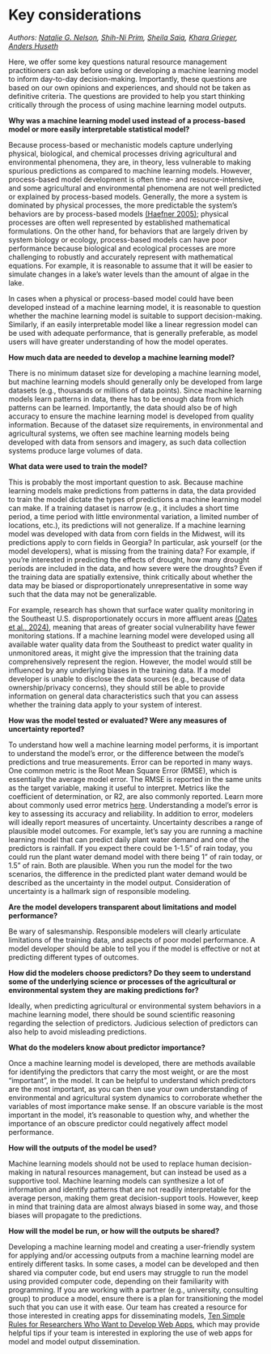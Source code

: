 # Key considerations

*Authors: [Natalie G. Nelson](https://bae.ncsu.edu/people/nnelson4/), [Shih-Ni Prim](https://www.linkedin.com/in/shih-ni-prim-14033336/), [Sheila Saia](https://sheilasaia.rbind.io/), [Khara Grieger](https://cals.ncsu.edu/applied-ecology/people/kdgriege/), [Anders Huseth](https://cals.ncsu.edu/entomology-and-plant-pathology/people/ashuseth/)*

Here, we offer some key questions natural resource management practitioners can ask before using or developing a machine learning model to inform day-to-day decision-making. Importantly, these questions are based on our own opinions and experiences, and should not be taken as definitive criteria. The questions are provided to help you start thinking critically through the process of using machine learning model outputs. 

**Why was a machine learning model used instead of a process-based model or more easily interpretable statistical model?**

Because process-based or mechanistic models capture underlying physical, biological, and chemical processes driving agricultural and environmental phenomena, they are, in theory, less vulnerable to making spurious predictions as compared to machine learning models. However, process-based model development is often time- and resource-intensive, and some agricultural and environmental phenomena are not well predicted or explained by process-based models. Generally, the more a system is dominated by physical processes, the more predictable the system’s behaviors are by process-based models [(Haefner 2005)](https://link.springer.com/book/10.1007/b106568); physical processes are often well represented by established mathematical formulations. On the other hand, for behaviors that are largely driven by system biology or ecology, process-based models can have poor performance because biological and ecological processes are more challenging to robustly and accurately represent with mathematical equations. For example, it is reasonable to assume that it will be easier to simulate changes in a lake’s water levels than the amount of algae in the lake. 

In cases when a physical or process-based model could have been developed instead of a machine learning model, it is reasonable to question whether the machine learning model is suitable to support decision-making. Similarly, if an easily interpretable model like a linear regression model can be used with adequate performance, that is generally preferable, as model users will have greater understanding of how the model operates.

**How much data are needed to develop a machine learning model?** 

There is no minimum dataset size for developing a machine learning model, but machine learning models should generally only be developed from large datasets (e.g., thousands or millions of data points). Since machine learning models learn patterns in data, there has to be enough data from which patterns can be learned. Importantly, the data should also be of high accuracy to ensure the machine learning model is developed from quality information. Because of the dataset size requirements, in environmental and agricultural systems, we often see machine learning models being developed with data from sensors and imagery, as such data collection systems produce large volumes of data. 

**What data were used to train the model?** 

This is probably the most important question to ask. Because machine learning models make predictions from patterns in data, the data provided to train the model dictate the types of predictions a machine learning model can make. If a training dataset is narrow (e.g., it includes a short time period, a time period with little environmental variation, a limited number of locations, etc.), its predictions will not generalize. If a machine learning model was developed with data from corn fields in the Midwest, will its predictions apply to corn fields in Georgia? In particular, ask yourself (or the model developers), what is missing from the training data? For example, if you’re interested in predicting the effects of drought, how many drought periods are included in the data, and how severe were the droughts? Even if the training data are spatially extensive, think critically about whether the data may be biased or disproportionately unrepresentative in some way such that the data may not be generalizable. 

For example, research has shown that surface water quality monitoring in the Southeast U.S. disproportionately occurs in more affluent areas [(Oates et al., 2024)](https://doi.org/10.22541/essoar.172191636.66550095/v2), meaning that areas of greater social vulnerability have fewer monitoring stations. If a machine learning model were developed using all available water quality data from the Southeast to predict water quality in unmonitored areas, it might give the impression that the training data comprehensively represent the region. However, the model would still be influenced by any underlying biases in the training data. If a model developer is unable to disclose the data sources (e.g., because of data ownership/privacy concerns), they should still be able to provide information on general data characteristics such that you can assess whether the training data apply to your system of interest.

**How was the model tested or evaluated? Were any measures of uncertainty reported?**

To understand how well a machine learning model performs, it is important to understand the model’s error, or the difference between the model’s predictions and true measurements. Error can be reported in many ways. One common metric is the Root Mean Square Error (RMSE), which is essentially the average model error. The RMSE is reported in the same units as the target variable, making it useful to interpret. Metrics like the coefficient of determination, or R2, are also commonly reported. Learn more about commonly used error metrics [here](https://medium.com/@brandon93.w/regression-model-evaluation-metrics-r-squared-adjusted-r-squared-mse-rmse-and-mae-24dcc0e4cbd3). Understanding a model’s error is key to assessing its accuracy and reliability. In addition to error, modelers will ideally report measures of uncertainty. Uncertainty describes a range of plausible model outcomes. For example, let’s say you are running a machine learning model that can predict daily plant water demand and one of the predictors is rainfall. If you expect there could be 1-1.5” of rain today, you could run the plant water demand model with there being 1” of rain today, or 1.5” of rain. Both are plausible. When you run the model for the two scenarios, the difference in the predicted plant water demand would be described as the uncertainty in the model output. Consideration of uncertainty is a hallmark sign of responsible modeling. 

**Are the model developers transparent about limitations and model performance?**

Be wary of salesmanship. Responsible modelers will clearly articulate limitations of the training data, and aspects of poor model performance. A model developer should be able to tell you if the model is effective or not at predicting different types of outcomes.

**How did the modelers choose predictors? Do they seem to understand some of the underlying science or processes of the agricultural or environmental system they are making predictions for?**

Ideally, when predicting agricultural or environmental system behaviors in a machine learning model, there should be sound scientific reasoning regarding the selection of predictors. Judicious selection of predictors can also help to avoid misleading predictions.

**What do the modelers know about predictor importance?**

Once a machine learning model is developed, there are methods available for identifying the predictors that carry the most weight, or are the most “important”, in the model. It can be helpful to understand which predictors are the most important, as you can then use your own understanding of environmental and agricultural system dynamics to corroborate whether the variables of most importance make sense. If an obscure variable is the most important in the model, it’s reasonable to question why, and whether the importance of an obscure predictor could negatively affect model performance. 

**How will the outputs of the model be used?** 

Machine learning models should not be used to replace human decision-making in natural resources management, but can instead be used as a supportive tool. Machine learning models can synthesize a lot of information and identify patterns that are not readily interpretable for the average person, making them great decision-support tools. However, keep in mind that training data are almost always biased in some way, and those biases will propagate to the predictions. 

**How will the model be run, or how will the outputs be shared?**

Developing a machine learning model and creating a user-friendly system for applying and/or accessing outputs from a machine learning model are entirely different tasks. In some cases, a model can be developed and then shared via computer code, but end users may struggle to run the model using provided computer code, depending on their familiarity with programming. If you are working with a partner (e.g., university, consulting group) to produce a model, ensure there is a plan for transitioning the model such that you can use it with ease. Our team has created a resource for those interested in creating apps for disseminating models, [Ten Simple Rules for Researchers Who Want to Develop Web Apps](https://journals.plos.org/ploscompbiol/article?id=10.1371/journal.pcbi.1009663), which may provide helpful tips if your team is interested in exploring the use of web apps for model and model output dissemination.

